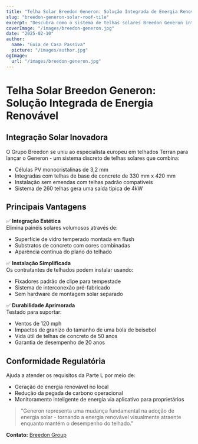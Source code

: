 ```yaml
---
title: "Telha Solar Breedon Generon: Solução Integrada de Energia Renovável"
slug: "breedon-generon-solar-roof-tile"
excerpt: "Descubra como o sistema de telhas solares Breedon Generon integra a geração de energia renovável com a estética tradicional de telhados."
coverImage: "/images/breedon-generon.jpg"
date: "2025-02-10"
author:
  name: "Guia de Casa Passiva"
  picture: "/images/author.jpg"
ogImage:
  url: "/images/breedon-generon.jpg"
---
```


# Telha Solar Breedon Generon: Solução Integrada de Energia Renovável

## Integração Solar Inovadora

O Grupo Breedon se uniu ao especialista europeu em telhados Terran para lançar o Generon - um sistema discreto de telhas solares que combina:

- Células PV monocristalinas de 3,2 mm
- Integradas com telhas de base de concreto de 330 mm x 420 mm
- Instalação sem emendas com telhas padrão compatíveis
- Sistema de 260 telhas gera uma saída típica de 4kW

## Principais Vantagens

✅ **Integração Estética**  
Elimina painéis solares volumosos através de:
- Superfície de vidro temperado montada em flush
- Substratos de concreto com cores combinadas
- Aparência contínua do plano do telhado

✅ **Instalação Simplificada**  
Os contratantes de telhados podem instalar usando:
- Fixadores padrão de clipe para tempestade
- Sistema de interconexão pré-fabricado
- Sem hardware de montagem solar separado

✅ **Durabilidade Aprimorada**  
Testado para suportar:
- Ventos de 120 mph
- Impactos de granizo do tamanho de uma bola de beisebol
- Vida útil de telhas de concreto de 50 anos
- Garantia de desempenho de 20 anos

## Conformidade Regulatória

Ajuda a atender os requisitos da Parte L por meio de:
- Geração de energia renovável no local
- Redução da pegada de carbono operacional
- Monitoramento inteligente de energia via aplicativo para proprietários

> "Generon representa uma mudança fundamental na adoção de energia solar - tornando a energia renovável visualmente atraente enquanto mantém o desempenho do telhado."  

**Contato:** [Breedon Group](https://www.breedongroup.com)